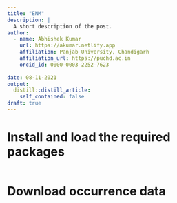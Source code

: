 ```yaml
---
title: "ENM"
description: |
  A short description of the post.
author:
  - name: Abhishek Kumar
    url: https://akumar.netlify.app
    affiliation: Panjab University, Chandigarh
    affiliation_url: https://puchd.ac.in
    orcid_id: 0000-0003-2252-7623
    
date: 08-11-2021
output:
  distill::distill_article:
    self_contained: false
draft: true    
---
```


# Install and load the required packages

```r

```


# Download occurrence data
